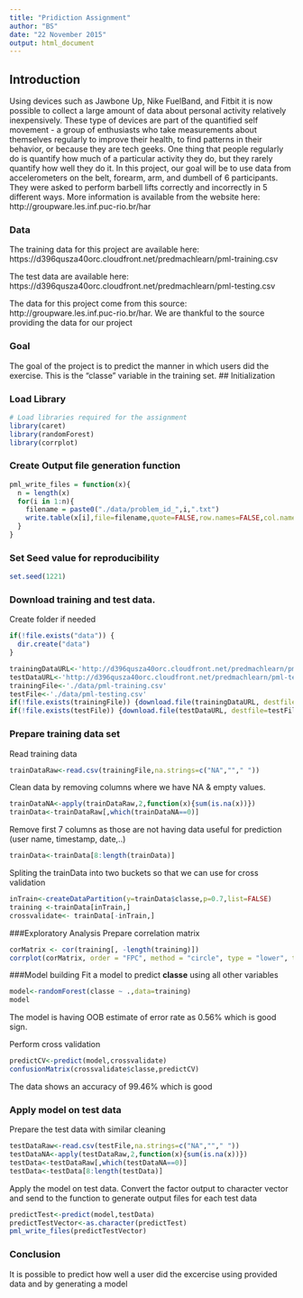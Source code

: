 ```yaml
---
title: "Pridiction Assignment"
author: "BS"
date: "22 November 2015"
output: html_document
---
```

## Introduction
Using devices such as Jawbone Up, Nike FuelBand, and Fitbit it is now possible to collect a large amount of data about personal activity relatively inexpensively. These type of devices are part of the quantified self movement - a group of enthusiasts who take measurements about themselves regularly to improve their health, to find patterns in their behavior, or because they are tech geeks. One thing that people regularly do is quantify how much of a particular activity they do, but they rarely quantify how well they do it. In this project, our goal will be to use data from accelerometers on the belt, forearm, arm, and dumbell of 6 participants. They were asked to perform barbell lifts correctly and incorrectly in 5 different ways. More information is available from the website here: http://groupware.les.inf.puc-rio.br/har 

### Data

The training data for this project are available here: 
https://d396qusza40orc.cloudfront.net/predmachlearn/pml-training.csv

The test data are available here: 
https://d396qusza40orc.cloudfront.net/predmachlearn/pml-testing.csv

The data for this project come from this source: http://groupware.les.inf.puc-rio.br/har. We are thankful to the source providing the data for our project 

### Goal
The goal of the project is to predict the manner in which users did the exercise. This is the "classe" variable in the training set. 
## Initialization

### Load Library
``` r
# Load libraries required for the assignment
library(caret)
library(randomForest)
library(corrplot)
```

### Create Output file generation function
``` r
pml_write_files = function(x){
  n = length(x)
  for(i in 1:n){
    filename = paste0("./data/problem_id_",i,".txt")
    write.table(x[i],file=filename,quote=FALSE,row.names=FALSE,col.names=FALSE)
  }
}
```

### Set Seed value for reproducibility
```r
set.seed(1221)
```

### Download training and test data. 
Create folder if needed
```r
if(!file.exists("data")) {
  dir.create("data")
}

trainingDataURL<-'http://d396qusza40orc.cloudfront.net/predmachlearn/pml-training.csv'
testDataURL<-'http://d396qusza40orc.cloudfront.net/predmachlearn/pml-testing.csv'
trainingFile<-'./data/pml-training.csv'
testFile<-'./data/pml-testing.csv'
if(!file.exists(trainingFile)) {download.file(trainingDataURL, destfile=trainingFile)}
if(!file.exists(testFile)) {download.file(testDataURL, destfile=testFile)}
```

### Prepare training data set
Read training data
```r
trainDataRaw<-read.csv(trainingFile,na.strings=c("NA",""," "))
```

Clean data by removing columns where we have NA & empty values.
```r
trainDataNA<-apply(trainDataRaw,2,function(x){sum(is.na(x))})
trainData<-trainDataRaw[,which(trainDataNA==0)]
```
Remove first 7 columns as those are not having data useful for prediction (user name, timestamp, date,..)
```r
trainData<-trainData[8:length(trainData)]
```
Spliting the trainData into two buckets so that we can use for cross validation
```r
inTrain<-createDataPartition(y=trainData$classe,p=0.7,list=FALSE)
training <-trainData[inTrain,]
crossvalidate<- trainData[-inTrain,]
```

###Exploratory Analysis
Prepare correlation matrix
```r
corMatrix <- cor(training[, -length(training)])
corrplot(corMatrix, order = "FPC", method = "circle", type = "lower", tl.cex = 0.8,  tl.col = rgb(0, 0, 0))
```

###Model building
Fit a model to predict **classe** using all other variables
```r
model<-randomForest(classe ~ .,data=training)
model
```

The model is having OOB estimate of error rate as 0.56% which is good sign.

Perform cross validation 
```r
predictCV<-predict(model,crossvalidate)
confusionMatrix(crossvalidate$classe,predictCV)
```
The data shows an accuracy of 99.46% which is good

### Apply model on test data

Prepare the test data with similar cleaning 
```r
testDataRaw<-read.csv(testFile,na.strings=c("NA",""," "))
testDataNA<-apply(testDataRaw,2,function(x){sum(is.na(x))})
testData<-testDataRaw[,which(testDataNA==0)]
testData<-testData[8:length(testData)]
```
Apply the model on test data. Convert the factor output to character vector and send to the function to generate output files for each test data

```r
predictTest<-predict(model,testData)
predictTestVector<-as.character(predictTest)
pml_write_files(predictTestVector)
```

### Conclusion

It is possible to predict how well a user did the excercise using provided data and by generating a model